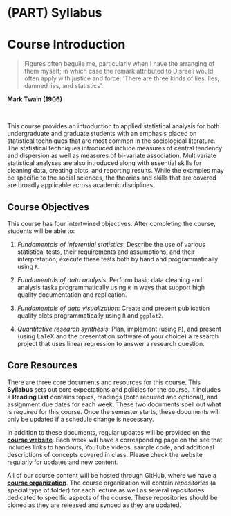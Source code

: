# (PART) Syllabus {-}

# Course Introduction

> Figures often beguile me, particularly when I have the arranging of them myself; in which case the remark attributed to Disraeli would often apply with justice and force: ‘There are three kinds of lies: lies, damned lies, and statistics’.

**Mark Twain (1906)**

</br>

This course provides an introduction to applied statistical analysis for both undergraduate and graduate students with an emphasis placed on statistical techniques that are most common in the sociological literature. The statistical techniques introduced include measures of central tendency and dispersion as well as measures of bi-variate association. Multivariate statistical analyses are also introduced along with essential skills for cleaning data, creating plots, and reporting results. While the examples may be specific to the social sciences, the theories and skills that are covered are broadly applicable across academic disciplines.

## Course Objectives

This course has four intertwined objectives. After completing the
course, students will be able to:

1.  *Fundamentals of inferential statistics*: Describe the use of
    various statistical tests, their requirements and assumptions, and
    their interpretation; execute these tests both by hand and
    programmatically using `R`.

2.  *Fundamentals of data analysis*: Perform basic data cleaning and
    analysis tasks programmatically using `R` in ways that support high
    quality documentation and replication.

3.  *Fundamentals of data visualization*: Create and present publication
    quality plots programmatically using `R` and `ggplot2`.

4.  *Quantitative research synthesis*: Plan, implement (using `R`), and
    present (using LaTeX and the presentation software of your
    choice) a research project that uses linear regression to answer a
    research question.
    
## Core Resources

There are three core documents and resources for this course. This **Syllabus** sets out core expectations and policies for the course. It includes a **Reading List** contains topics, readings (both required and optional), and assignment due dates for each week. These two documents spell out what is *required* for this course. Once the semester starts, these documents will only be updated if a schedule change is necessary.

In addition to these documents, regular updates will be provided on the [**course website**](https://slu-soc5050.github.io). Each week will have a corresponding page on the site that includes links to handouts, YouTube videos, sample code, and additional descriptions of concepts covered in class. Please check the website regularly for updates and new content.

All of our course content will be hosted through GitHub, where we have a [**course organization**](https://github.com/slu-soc5050). The course organization will contain *repositories* (a special type of folder) for each lecture as well as several repositories dedicated to specific aspects of the course. These repositories should be cloned as they are released and synced as they are updated. 